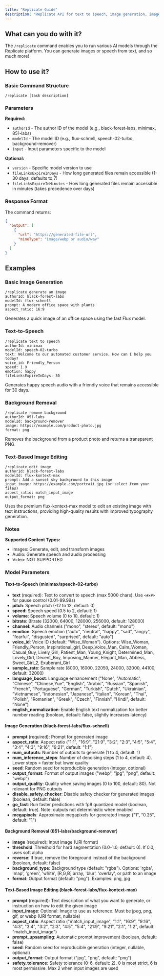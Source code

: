 ```yaml
---
title: "Replicate Guide"
description: "Replicate API for text to speech, image generation, image background removal"
---
```


## What can you do with it?

The `/replicate` command enables you to run various AI models through the Replicate platform. You can generate images or speech from text, and so much more! 

## How to use it?

### Basic Command Structure
```
/replicate [task description]
```

### Parameters

**Required:**

- `authorId` - The author ID of the model (e.g., black-forest-labs, minimax, 851-labs)
- `modelId` - The model ID (e.g., flux-schnell, speech-02-turbo, background-remover)
- `input` - Input parameters specific to the model

**Optional:**

- `version` - Specific model version to use
- `fileLinksExpireInDays` - How long generated files remain accessible (1-30 days, defaults to 7)
- `fileLinksExpireInMinutes` - How long generated files remain accessible in minutes (takes precedence over days)

### Response Format

The command returns:
```json
{
  "output": [
    {
      "url": "https://generated-file-url",
      "mimeType": "image/webp or audio/wav"
    }
  ]
}
```

## Examples

### Basic Image Generation
```
/replicate generate an image 
authorId: black-forest-labs
modelId: flux-schnell
prompt: A modern office space with plants
aspect_ratio: 16:9
```
Generates a quick image of an office space using the fast Flux model.

### Text-to-Speech
```
/replicate text to speech
authorId: minimax
modelId: speech-02-turbo
text: Welcome to our automated customer service. How can I help you today?
voice_id: Friendly_Person
speed: 1.0
emotion: happy
fileLinksExpireInDays: 30
```
Generates happy speech audio with a friendly voice that remains accessible for 30 days.

### Background Removal
```
/replicate remove background
authorId: 851-labs
modelId: background-remover
image: https://example.com/product-photo.jpg
format: png
```
Removes the background from a product photo and returns a transparent PNG.

### Text-Based Image Editing
```
/replicate edit image
authorId: black-forest-labs
modelId: flux-kontext-max
prompt: Add a sunset sky background to this image
input_image: https://example.com/portrait.jpg (or select from your files)
aspect_ratio: match_input_image
output_format: png
```
Uses the premium flux-kontext-max model to edit an existing image with text instructions, providing high-quality results with improved typography generation.

### Notes

**Supported Content Types:**
- Images: Generate, edit, and transform images
- Audio: Generate speech and audio processing
- Video: NOT SUPPORTED

### Model Parameters

#### Text-to-Speech (minimax/speech-02-turbo)
- **text** (required): Text to convert to speech (max 5000 chars). Use `<#x#>` for pause control (0.01-99.99s)
- **pitch**: Speech pitch (-12 to 12, default: 0)
- **speed**: Speech speed (0.5 to 2, default: 1)
- **volume**: Speech volume (0 to 10, default: 1)
- **bitrate**: Bitrate (32000, 64000, 128000, 256000, default: 128000)
- **channel**: Audio channels ("mono", "stereo", default: "mono")
- **emotion**: Speech emotion ("auto", "neutral", "happy", "sad", "angry", "fearful", "disgusted", "surprised", default: "auto")
- **voice_id**: Voice ID (default: "Wise_Woman"). Options: Wise_Woman, Friendly_Person, Inspirational_girl, Deep_Voice_Man, Calm_Woman, Casual_Guy, Lively_Girl, Patient_Man, Young_Knight, Determined_Man, Lovely_Girl, Decent_Boy, Imposing_Manner, Elegant_Man, Abbess, Sweet_Girl_2, Exuberant_Girl
- **sample_rate**: Sample rate (8000, 16000, 22050, 24000, 32000, 44100, default: 32000)
- **language_boost**: Language enhancement ("None", "Automatic", "Chinese", "Chinese,Yue", "English", "Arabic", "Russian", "Spanish", "French", "Portuguese", "German", "Turkish", "Dutch", "Ukrainian", "Vietnamese", "Indonesian", "Japanese", "Italian", "Korean", "Thai", "Polish", "Romanian", "Greek", "Czech", "Finnish", "Hindi", default: "None")
- **english_normalization**: Enable English text normalization for better number reading (boolean, default: false, slightly increases latency)

#### Image Generation (black-forest-labs/flux-schnell)
- **prompt** (required): Prompt for generated image
- **aspect_ratio**: Aspect ratio ("1:1", "16:9", "21:9", "3:2", "2:3", "4:5", "5:4", "3:4", "4:3", "9:16", "9:21", default: "1:1")
- **num_outputs**: Number of outputs to generate (1 to 4, default: 1)
- **num_inference_steps**: Number of denoising steps (1 to 4, default: 4). Lower steps = faster but lower quality
- **seed**: Random seed for reproducible generation (integer, optional)
- **output_format**: Format of output images ("webp", "jpg", "png", default: "webp")
- **output_quality**: Quality when saving images (0 to 100, default: 80). Not relevant for PNG outputs
- **disable_safety_checker**: Disable safety checker for generated images (boolean, default: false)
- **go_fast**: Run faster predictions with fp8 quantized model (boolean, default: true). Note: outputs not deterministic when enabled
- **megapixels**: Approximate megapixels for generated image ("1", "0.25", default: "1")

#### Background Removal (851-labs/background-remover)
- **image** (required): Input image (URI format)
- **threshold**: Threshold for hard segmentation (0.0-1.0, default: 0). If 0.0, uses soft alpha
- **reverse**: If true, remove the foreground instead of the background (boolean, default: false)
- **background_type**: Background type (default: "rgba"). Options: 'rgba', 'map', 'green', 'white', [R,G,B] array, 'blur', 'overlay', or path to an image
- **format**: Output format (default: "png"). Examples: png, jpg

#### Text-Based Image Editing (black-forest-labs/flux-kontext-max)
- **prompt** (required): Text description of what you want to generate, or instruction on how to edit the given image
- **input_image**: Optional: Image to use as reference. Must be jpeg, png, gif, or webp (URI format, nullable)
- **aspect_ratio**: Aspect ratio ("match_input_image", "1:1", "16:9", "9:16", "4:3", "3:4", "3:2", "2:3", "4:5", "5:4", "21:9", "9:21", "2:1", "1:2", default: "match_input_image")
- **prompt_upsampling**: Automatic prompt improvement (boolean, default: false)
- **seed**: Random seed for reproducible generation (integer, nullable, optional)
- **output_format**: Output format ("jpg", "png", default: "png")
- **safety_tolerance**: Safety tolerance (0-6, default: 2). 0 is most strict, 6 is most permissive. Max 2 when input images are used 